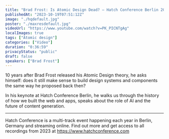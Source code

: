 ```yaml
---
title: "Brad Frost: Is Atomic Design Dead? – Hatch Conference Berlin 2023"
publishedAt: "2023-10-19T07:51:12Z"
image: "./hqdefault.jpg"
poster: "./maxresdefault.jpg"
videoUrl: "https://www.youtube.com/watch?v=PK_PICNTgAg"
localImages: true
tags: ["Atomic design"]
categories: ["Video"]
duration: "0:36:59"
privacyStatus: "public"
draft: false
speakers: ["Brad Frost"]
---
```


10 years after Brad Frost released his Atomic Design theory, he asks himself: does it still make sense to build design systems and components the same way he proposed back then?

In his keynote at Hatch Conference Berlin, he walks us through the history of how we built the web and apps, speaks about the role of AI and the future of content generation.

---

Hatch Conference is a multi-track event happening each year in Berlin, Germany and streaming online.
Find out more and get access to all recordings from 2023 at https://www.hatchconference.com
